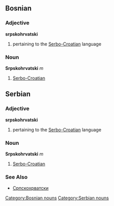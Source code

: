 ==Bosnian==
===Adjective===
'''srpskohrvatski'''
#pertaining to the [[Serbo-Croatian]] language
===Noun===
'''Srpskohrvatski''' ''m''
#[[Serbo-Croatian]]
[[Category:Bosnian nouns]]

==Serbian==
===Adjective===
'''srpskohrvatski'''
#pertaining to the [[Serbo-Croatian]] language
===Noun===
'''Srpskohrvatski''' ''m''
#[[Serbo-Croatian]]
===See Also===
*[[Српскохрватски]]
[[Category:Serbian nouns]]